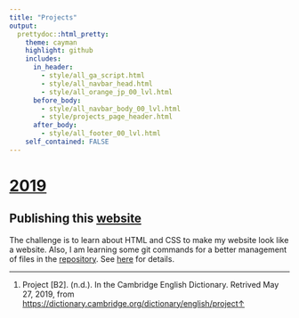 ```yaml
---
title: "Projects"
output: 
  prettydoc::html_pretty:
    theme: cayman
    highlight: github
    includes:
      in_header: 
        - style/all_ga_script.html
        - style/all_navbar_head.html
        - style/all_orange_jp_00_lvl.html
      before_body:
        - style/all_navbar_body_00_lvl.html
        - style/projects_page_header.html
      after_body:
        - style/all_footer_00_lvl.html
    self_contained: FALSE
---
```



# [2019](projects/2019.html)

## Publishing this [website](https://joon3216.github.io)

The challenge is to learn about HTML and CSS to make my website look like a website. Also, I am learning some git commands for a better management of files in the [repository](https://github.com/joon3216/joon3216.github.io). See [here](projects/2019/publishing_website.html) for details.



















<!-- note: (n.d.) stands for "no date" -->

<!--html_preserve-->
<div class="footnotes">
<hr />
<ol>
<li id="fn1"><p>Project [B2]. (n.d.). In the Cambridge English Dictionary. Retrived May 27, 2019, from <a href="https://dictionary.cambridge.org/dictionary/english/project" class="uri">https://dictionary.cambridge.org/dictionary/english/project</a><a href="#fnref1">&uarr;</a></p></li>
</ol>
</div>
<!--/html_preserve-->





